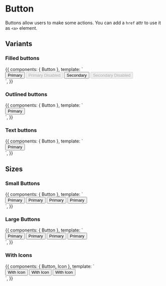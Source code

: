   

<Meta title="Components|Buttons" component={Button} />

# Button

Buttons allow users to make some actions. You can add a `href` attr to use it as `<a>` element.

## Variants

### Filled buttons

<Preview>
  <Story name="Filled" parameters={{ decorators: [withA11y] }} inline={true}>
    {{
      components: { Button },
      template: `
        <div class="row-items">
          <Button :isLoading="isLoading" color="primary">Primary</Button>
          <Button :isLoading="isLoading" color="primary" disabled>Primary Disabled</Button>
          <Button :isLoading="isLoading" color="secondary">Secondary</Button>
          <Button :isLoading="isLoading" color="secondary" disabled>Secondary Disabled</Button>
        </div>
      `,
    }}
  </Story>
</Preview>

### Outlined buttons

<Preview>
  <Story name="Outlined" parameters={{ decorators: [withA11y] }} inline={true}>
    {{
      components: { Button },
      template: `
        <div class="row-items">
          <Button :isLoading="isLoading" color="primary" variant="outlined">Primary</Button>
        </div>
      `,
    }}
  </Story>
</Preview>

### Text buttons

<Preview>
  <Story name="Text" parameters={{ decorators: [withA11y] }} inline={true}>
    {{
      components: { Button },
      template: `
        <div class="row-items">
          <Button :isLoading="isLoading" color="primary" variant="text">Primary</Button>
        </div>
      `,
    }}
  </Story>
</Preview>

## Sizes

### Small Buttons
<Preview>
  <Story name="Small" parameters={{ decorators: [withA11y] }} inline={true}>
    {{
      components: { Button },
      template: `
          <div class="row-items">
            <Button :isLoading="isLoading" size="small" color="primary">Primary</Button>
            <Button :isLoading="isLoading" size="small" color="secondary">Primary</Button>
            <Button :isLoading="isLoading" variant="outlined" size="small" color="primary">Primary</Button>
            <Button :isLoading="isLoading" variant="text" size="small" color="primary">Primary</Button>
          </div>
      `,
    }}
  </Story>
</Preview>

### Large Buttons
<Preview>
  <Story name="Large" parameters={{ decorators: [withA11y] }} inline={true}>
    {{
      components: { Button },
      template: `
          <div class="row-items">
            <Button :isLoading="isLoading" size="large" color="primary">Primary</Button>
            <Button :isLoading="isLoading" size="large" color="secondary">Primary</Button>
            <Button :isLoading="isLoading" variant="outlined" size="large" color="primary">Primary</Button>
            <Button :isLoading="isLoading" variant="text" size="large" color="primary">Primary</Button>
          </div>
      `,
    }}
  </Story>
</Preview>

### With Icons
<Preview>
  <Story name="Icons" parameters={{ decorators: [withA11y] }} inline={true}>
    {{
      components: { Button, Icon },
      template: `
          <div class="row-items">
            <Button :isLoading="isLoading" size="large" color="primary">
              <template v-slot:startIcon>
                <Icon icon="backup"/>
              </template>
              With Icon
            </Button>
            <Button :isLoading="isLoading" size="large" color="primary" variant="outlined">
              <template v-slot:startIcon>
                <Icon icon="backup"/>
              </template>
              With Icon
            </Button>
            <Button :isLoading="isLoading" size="large" color="secondary">
              <template v-slot:startIcon>
                <Icon icon="backup"/>
              </template>
              With Icon
            </Button>
          </div>
      `,
    }}
  </Story>
</Preview>